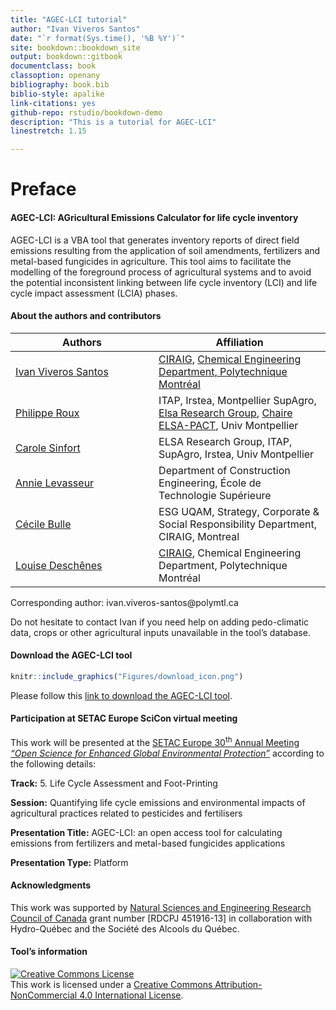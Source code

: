 ```yaml
--- 
title: "AGEC-LCI tutorial"
author: "Ivan Viveros Santos"
date: "`r format(Sys.time(), '%B %Y')`"
site: bookdown::bookdown_site
output: bookdown::gitbook
documentclass: book
classoption: openany
bibliography: book.bib
biblio-style: apalike
link-citations: yes
github-repo: rstudio/bookdown-demo
description: "This is a tutorial for AGEC-LCI"
linestretch: 1.15

---
```


# Preface {-}

#### AGEC-LCI: AGricultural Emissions Calculator for life cycle inventory {-}

AGEC-LCI is a VBA tool that generates inventory reports of direct field emissions resulting from the application of soil amendments, fertilizers and metal-based fungicides in agriculture. This tool aims to facilitate the modelling of the foreground process of agricultural systems and to avoid the potential inconsistent linking between life cycle inventory (LCI) and life cycle impact assessment (LCIA) phases.


#### About the authors and contributors {-}



|Authors | Affiliation | 
|-----------|-------------|
|[Ivan Viveros Santos](https://ca.linkedin.com/in/ivan-viveros-santos){target="_blank"}|[CIRAIG](http://www.ciraig.org/fr/){target="_blank"}, [Chemical Engineering Department, Polytechnique Montréal](https://www.polymtl.ca/gch/){target="_blank"}|
|[Philippe Roux](http://www.elsa-lca.org/?p=137&lang=en){target="_blank"}|ITAP, Irstea, Montpellier SupAgro, [Elsa Research Group](http://www.elsa-lca.org/?lang=en){target="_blank"}, [Chaire ELSA-PACT](http://www.elsa-pact.fr/language/en/){target="_blank"}, Univ Montpellier|
|[Carole Sinfort](http://www.elsa-lca.org/?tag=carole-sinfort&lang=en){target="_blank"}|ELSA Research Group, ITAP, SupAgro, Irstea, Univ Montpellier| 
|[Annie Levasseur](https://www.etsmtl.ca/en/research/professors/alevasseur/){target="_blank"}|Department of Construction Engineering, École de Technologie Supérieure|
|[Cécile Bulle](https://professeurs.uqam.ca/professeur/bulle.cecile/){target="_blank"}|ESG UQAM, Strategy, Corporate & Social Responsibility Department, CIRAIG, Montreal|
|[Louise Deschênes](https://www.polymtl.ca/expertises/deschenes-louise){target="_blank"}| [CIRAIG](http://www.ciraig.org/fr/){target="_blank"}, Chemical Engineering Department, Polytechnique Montréal|

Corresponding author: ivan.viveros-santos@polymtl.ca

Do not hesitate to contact Ivan if you need help on adding pedo-climatic data, crops or other agricultural inputs unavailable in the tool's database.
 

#### Download the AGEC-LCI tool {-}

```r
knitr::include_graphics("Figures/download_icon.png")
```

Please follow this [link to download the AGEC-LCI tool](https://drive.google.com/uc?id=1W6N6YtFOAcYjaoyWdH7yVH0TG9iWFRZL&export=download){target="_blank"}.

#### Participation at SETAC Europe SciCon virtual meeting {-}

This work will be presented at the [SETAC Europe 30^th^ Annual Meeting *"Open Science for Enhanced Global Environmental Protection"*](https://dublin.setac.org/){target="_blank"} according to the following details:

**Track:** 5. Life Cycle Assessment and Foot-Printing

**Session:** Quantifying life cycle emissions and environmental impacts of agricultural practices related to pesticides and fertilisers

**Presentation Title:** AGEC-LCI: an open access tool for calculating emissions from fertilizers and metal-based fungicides applications

**Presentation Type:** Platform

#### Acknowledgments {-}

This work was supported by [Natural Sciences and Engineering Research Council of Canada](https://www.nserc-crsng.gc.ca/index_eng.asp){target="_blank"} grant number [RDCPJ 451916-13] in collaboration with Hydro-Québec and the Société des Alcools du Québec.

#### Tool's information {-}

<a rel="license" href="http://creativecommons.org/licenses/by-nc/4.0/"><img alt="Creative Commons License" style="border-width:0" src="https://i.creativecommons.org/l/by-nc/4.0/88x31.png" /></a><br />This work is licensed under a <a rel="license" href="http://creativecommons.org/licenses/by-nc/4.0/">Creative Commons Attribution-NonCommercial 4.0 International License</a>.
